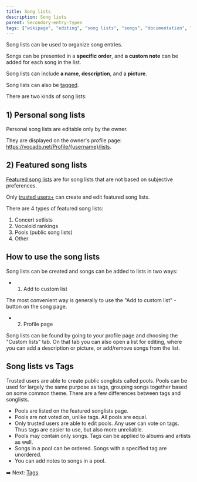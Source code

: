 ---
title: Song lists
description: Song lists
parent: Secondary-entry-types
tags: ["wikipage", "editing", "song lists", "songs", "documentation", "vocadb"]
---

Song lists can be used to organize song entries. 

Songs can be presented in a **specific order**, and **a custom note** can be added for each song in the list. 

Song lists can include **a name**, **description**, and a **picture**. 

Song lists can also be [tagged](/docs/secondary-entry-types/tags).

There are two kinds of song lists: 

## 1) Personal song lists

Personal song lists are editable only by the owner. 

They are displayed on the owner's profile page: https://vocadb.net/Profile/{username}/lists.

## 2) Featured song lists

[Featured song lists](http://vocadb.net/SongList/Featured) are for song lists that are not based on subjective preferences.

Only [trusted users+](/docs/documentation/trusted-users) can create and edit featured song lists.

There are 4 types of featured song lists:

1) Concert setlists
2) Vocaloid rankings
3) Pools (public song lists)
4) Other

## How to use the song lists

Song lists can be created and songs can be added to lists in two ways: 

- 1) Add to custom list

The most convenient way is generally to use the "Add to custom list" -button on the song page.

- 2) Profile page

Song lists can be found by going to your profile page and choosing the "Custom lists" tab. On that tab you can also open a list for editing, where you can add a description or picture, or add/remove songs from the list.

## Song lists vs Tags

Trusted users are able to create public songlists called pools. Pools can be used for largely the same purpose as tags, grouping songs together based on some common theme. There are a few differences between tags and songlists.

- Pools are listed on the featured songlists page.
- Pools are not voted on, unlike tags. All pools are equal.
- Only trusted users are able to edit pools. Any user can vote on tags. Thus tags are easier to use, but also more unreliable.
- Pools may contain only songs. Tags can be applied to albums and artists as well.
- Songs in a pool can be ordered. Songs with a specified tag are unordered.
- You can add notes to songs in a pool.

➡️ Next: [Tags](/docs/secondary-entry-types/tags).